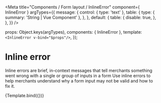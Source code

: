 

<Meta
  title="Components / Form layout / InlineError"
  component={ InlineError }
  argTypes={{
    message: {
      control: { type: 'text' },
      table: {
        type: { summary: 'String | Vue Component' },
      },
    },
    default: {
      table: {
        disable: true,
      },
    },
  }}
/>

  props: Object.keys(argTypes),
  components: { InlineError },
  template: `<InlineError v-bind="$props"/>`,
});

# Inline error

Inline errors are brief, in-context messages that tell merchants something went wrong with a single or group of inputs in a form
Use inline errors to help merchants understand why a form input may not be valid and how to fix it.

<Canvas>
  <Story name="InlineError">
    {Template.bind({})}
  </Story>
</Canvas>

<ArgsTable story="InlineError" />
